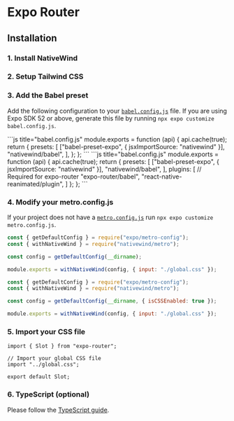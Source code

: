 

# Expo Router

## Installation

### 1. Install NativeWind

<Install />

### 2. Setup Tailwind CSS

<Tailwind />

### 3. Add the Babel preset

Add the following configuration to your [`babel.config.js`](https://docs.expo.dev/versions/latest/config/babel/) file. If you are using Expo SDK 52 or above, generate this file by running `npx expo customize babel.config.js`.

<Tabs>
  <TabItem value="SDK 50+">
    ```js title="babel.config.js"
    module.exports = function (api) {
      api.cache(true);
      return {
        presets: [
          ["babel-preset-expo", { jsxImportSource: "nativewind" }],
          "nativewind/babel",
        ],
      };
    };
    ```
  </TabItem>
  <TabItem value="SDK 49">
    ```js title="babel.config.js"
    module.exports = function (api) {
      api.cache(true);
      return {
        presets: [
          ["babel-preset-expo", { jsxImportSource: "nativewind" }],
          "nativewind/babel",
        ],
        plugins: [
          // Required for expo-router
          "expo-router/babel",
          "react-native-reanimated/plugin",
        ]
      };
    };
    ```
  </TabItem>
</Tabs>

### 4. Modify your metro.config.js

If your project does not have a [`metro.config.js`](https://docs.expo.dev/guides/customizing-metro/) run `npx expo customize metro.config.js`.

<Tabs>
<TabItem value="SDK 50+">

```js title="metro.config.js"
const { getDefaultConfig } = require("expo/metro-config");
const { withNativeWind } = require("nativewind/metro");

const config = getDefaultConfig(__dirname);

module.exports = withNativeWind(config, { input: "./global.css" });
```

</TabItem>
<TabItem value="SDK 49">

```js title="metro.config.js"
const { getDefaultConfig } = require("expo/metro-config");
const { withNativeWind } = require("nativewind/metro");

const config = getDefaultConfig(__dirname, { isCSSEnabled: true });

module.exports = withNativeWind(config, { input: "./global.css" });
```

</TabItem>

</Tabs>

### 5. Import your CSS file

```tsx title="app/_layout.tsx"
import { Slot } from "expo-router";

// Import your global CSS file
import "../global.css";

export default Slot;
```

### 6. TypeScript (optional)

Please follow the [TypeScript guide](./typescript).
